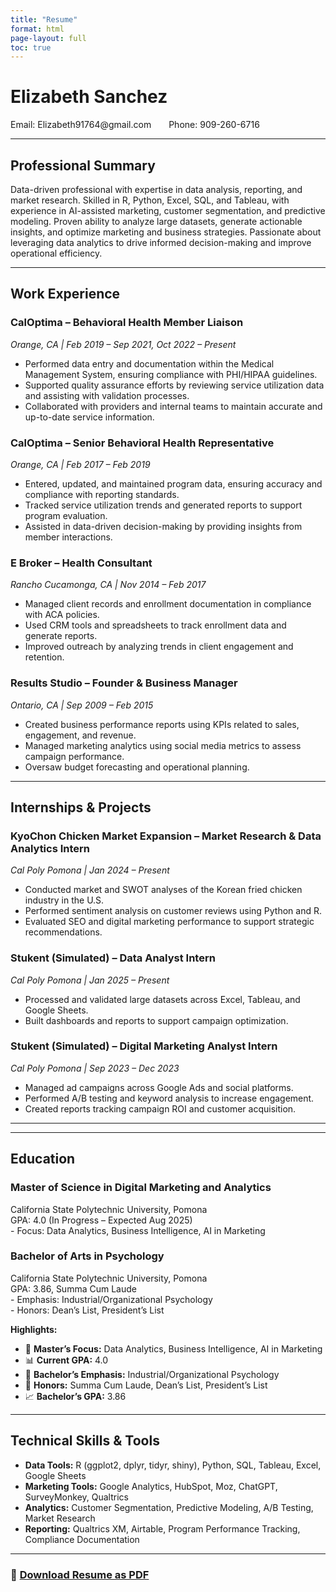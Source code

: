 ---
title: "Resume"
format: html
page-layout: full
toc: true
---

# Elizabeth Sanchez

Email: Elizabeth91764\@gmail.com  Phone: 909-260-6716

------------------------------------------------------------------------

## Professional Summary

Data-driven professional with expertise in data analysis, reporting, and market research. Skilled in R, Python, Excel, SQL, and Tableau, with experience in AI-assisted marketing, customer segmentation, and predictive modeling. Proven ability to analyze large datasets, generate actionable insights, and optimize marketing and business strategies. Passionate about leveraging data analytics to drive informed decision-making and improve operational efficiency.

------------------------------------------------------------------------

## Work Experience

### CalOptima -- Behavioral Health Member Liaison

*Orange, CA \| Feb 2019 -- Sep 2021, Oct 2022 -- Present*

-   Performed data entry and documentation within the Medical Management System, ensuring compliance with PHI/HIPAA guidelines.
-   Supported quality assurance efforts by reviewing service utilization data and assisting with validation processes.
-   Collaborated with providers and internal teams to maintain accurate and up-to-date service information.

### CalOptima -- Senior Behavioral Health Representative

*Orange, CA \| Feb 2017 -- Feb 2019*

-   Entered, updated, and maintained program data, ensuring accuracy and compliance with reporting standards.
-   Tracked service utilization trends and generated reports to support program evaluation.
-   Assisted in data-driven decision-making by providing insights from member interactions.

### E Broker -- Health Consultant

*Rancho Cucamonga, CA \| Nov 2014 -- Feb 2017*

-   Managed client records and enrollment documentation in compliance with ACA policies.
-   Used CRM tools and spreadsheets to track enrollment data and generate reports.
-   Improved outreach by analyzing trends in client engagement and retention.

### Results Studio -- Founder & Business Manager

*Ontario, CA \| Sep 2009 -- Feb 2015*

-   Created business performance reports using KPIs related to sales, engagement, and revenue.
-   Managed marketing analytics using social media metrics to assess campaign performance.
-   Oversaw budget forecasting and operational planning.

------------------------------------------------------------------------

## Internships & Projects

### KyoChon Chicken Market Expansion -- Market Research & Data Analytics Intern

*Cal Poly Pomona \| Jan 2024 -- Present*

-   Conducted market and SWOT analyses of the Korean fried chicken industry in the U.S.
-   Performed sentiment analysis on customer reviews using Python and R.
-   Evaluated SEO and digital marketing performance to support strategic recommendations.

### Stukent (Simulated) -- Data Analyst Intern

*Cal Poly Pomona \| Jan 2025 -- Present*

-   Processed and validated large datasets across Excel, Tableau, and Google Sheets.
-   Built dashboards and reports to support campaign optimization.

### Stukent (Simulated) -- Digital Marketing Analyst Intern

*Cal Poly Pomona \| Sep 2023 -- Dec 2023*

-   Managed ad campaigns across Google Ads and social platforms.
-   Performed A/B testing and keyword analysis to increase engagement.
-   Created reports tracking campaign ROI and customer acquisition.

------------------------------------------------------------------------

---


## Education

### Master of Science in Digital Marketing and Analytics

California State Polytechnic University, Pomona\
GPA: 4.0 (In Progress -- Expected Aug 2025)\
- Focus: Data Analytics, Business Intelligence, AI in Marketing

### Bachelor of Arts in Psychology

California State Polytechnic University, Pomona\
GPA: 3.86, Summa Cum Laude\
- Emphasis: Industrial/Organizational Psychology\
- Honors: Dean's List, President's List

**Highlights:**

- 🎯 **Master’s Focus:** Data Analytics, Business Intelligence, AI in Marketing  
- 📊 **Current GPA:** 4.0  
- 🧠 **Bachelor’s Emphasis:** Industrial/Organizational Psychology  
- 🏅 **Honors:** Summa Cum Laude, Dean’s List, President’s List  
- 📈 **Bachelor’s GPA:** 3.86  

------------------------------------------------------------------------

## Technical Skills & Tools

-   **Data Tools:** R (ggplot2, dplyr, tidyr, shiny), Python, SQL, Tableau, Excel, Google Sheets\
-   **Marketing Tools:** Google Analytics, HubSpot, Moz, ChatGPT, SurveyMonkey, Qualtrics\
-   **Analytics:** Customer Segmentation, Predictive Modeling, A/B Testing, Market Research\
-   **Reporting:** Qualtrics XM, Airtable, Program Performance Tracking, Compliance Documentation

------------------------------------------------------------------------

### 📄 [Download Resume as PDF](Resume2025.pdf)
